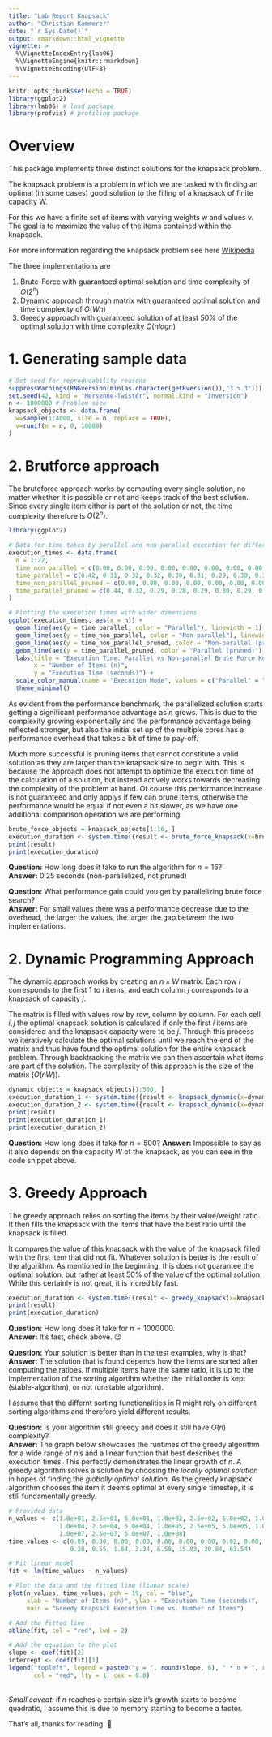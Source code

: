 ```yaml
---
title: "Lab Report Knapsack"
author: "Christian Kammerer"
date: "`r Sys.Date()`"
output: rmarkdown::html_vignette
vignette: >
  %\VignetteIndexEntry{lab06}
  %\VignetteEngine{knitr::rmarkdown}
  %\VignetteEncoding{UTF-8}
---
```

```r
knitr::opts_chunk$set(echo = TRUE)
library(ggplot2)
library(lab06) # load package
library(profvis) # profiling package
```
# Overview

This package implements three distinct solutions for the knapsack problem.

The knapsack problem is a problem in which we are tasked with finding an optimal (in some cases) good solution to the filling of a knapsack of finite capacity W. 

For this we have a finite set of items with varying weights w and values v. The goal is to maximize 
the value of the items contained within the knapsack. 

For more information regarding the knapsack problem see here <a href="https://en.wikipedia.org/wiki/Knapsack_problem"> Wikipedia </a>

The three implementations are
<ol> 
  <li>Brute-Force with guaranteed optimal solution and time complexity of $O(2^n)$</li>
  <li>Dynamic approach through matrix with guaranteed optimal solution and time complexity of $O(Wn)$</li>
  <li>Greedy approach with guaranteed solution of at least 50% of the optimal solution with time complexity $O(nlogn)$ </li>
</ol>


# 1. Generating sample data 
```r
# Set seed for reproducability reasons
suppressWarnings(RNGversion(min(as.character(getRversion()),"3.5.3")))
set.seed(42, kind = "Mersenne-Twister", normal.kind = "Inversion")
n <- 1000000 # Problem size
knapsack_objects <- data.frame(
  w=sample(1:4000, size = n, replace = TRUE),
  v=runif(n = n, 0, 10000)
)
```
# 2. Brutforce approach
The bruteforce approach works by computing every single solution, no matter whether it is possible or not and keeps track of the best solution. Since every single item either is part of the solution or not, the time complexity therefore is $O(2^n)$. 


```r
library(ggplot2)

# Data for time taken by parallel and non-parallel execution for different n
execution_times <- data.frame(
  n = 1:22,
  time_non_parallel = c(0.00, 0.00, 0.00, 0.00, 0.00, 0.00, 0.00, 0.00, 0.00, 0.01, 0.01, 0.03, 0.05, 0.08, 0.17, 0.36, 0.86, 1.80, 4.47, 9.33, 18.15, 38.52),
  time_parallel = c(0.42, 0.31, 0.32, 0.32, 0.30, 0.31, 0.29, 0.30, 0.30, 0.31, 0.30, 0.33, 0.34, 0.69, 1.10, 0.95, 0.95, 1.56, 4.19, 8.48, 16.51, 29.49),
  time_non_parallel_pruned = c(0.00, 0.00, 0.00, 0.00, 0.00, 0.00, 0.00, 0.00, 0.00, 0.00, 0.00, 0.00, 0.01, 0.02, 0.06, 0.11, 0.17, 0.36, 0.73, 1.53, 3.23, 5.72),
  time_parallel_pruned = c(0.44, 0.32, 0.29, 0.28, 0.29, 0.30, 0.29, 0.30, 0.30, 0.30, 0.30, 0.28, 0.29, 0.33, 0.39, 0.78, 1.11, 0.96, 2.58, 1.51, 4.33, 5.87)
)

# Plotting the execution times with wider dimensions
ggplot(execution_times, aes(x = n)) +
  geom_line(aes(y = time_parallel, color = "Parallel"), linewidth = 1) +
  geom_line(aes(y = time_non_parallel, color = "Non-parallel"), linewidth = 1) +
  geom_line(aes(y = time_non_parallel_pruned, color = "Non-parallel (pruned)"), linewidth = 1) +
  geom_line(aes(y = time_parallel_pruned, color = "Parallel (pruned)"), linewidth = 1) +
  labs(title = "Execution Time: Parallel vs Non-parallel Brute Force Knapsack",
       x = "Number of Items (n)",
       y = "Execution Time (seconds)") +
  scale_color_manual(name = "Execution Mode", values = c("Parallel" = "blue", "Non-parallel" = "red", "Parallel (pruned)" = "green", "Non-parallel (pruned)" = "magenta")) +
  theme_minimal()
```

As evident from the performance benchmark, the parallelized solution starts getting a significant performance advantage as $n$ grows. This is due to the complexity growing exponentially and the performance advantage being reflected stronger, but also the initial set up of the multiple cores has a performance overhead that takes a bit of time to pay-off. <br>

Much more successful is pruning items that cannot constitute a valid solution as they are larger than the knapsack size to begin with. This is because the approach does not attempt to optimize the execution time of the calculation of a solution, but instead actively works towards decreasing the complexity of the problem at hand. Of course this performance increase is not guaranteed and only applys if few can prune items, otherwise the performance would be equal if not even a bit slower, as we have one additional comparison operation we are performing.

```r
brute_force_objects = knapsack_objects[1:16, ]
execution_duration <- system.time({result <- brute_force_knapsack(x=brute_force_objects, W=3500)$value})
print(result)
print(execution_duration)
```
**Question:** How long does it take to run the algorithm for $n=16$? <br>
**Answer:** 0.25 seconds (non-parallelized, not pruned) <br>

**Question:** What performance gain could you get by parallelizing brute force search? <br>
**Answer:** For small values there was a performance decrease due to the overhead, the larger the values, the larger the gap between the two implementations.

# 2. Dynamic Programming Approach
The dynamic approach works by creating an $n \times W$ matrix. Each row  $i$ corresponds to the first
$1$ to $i$ items, and each column $j$ corresponds to a knapsack of capacity $j$.

The matrix is filled with values row by row, column by column. For each cell $i,j$ the optimal knapsack solution is calculated if only the first $i$ items are considered and the knapsack capacity were to be $j$. Through this process we iteratively calculate the optimal solutions until we reach the end of the matrix and thus have found the optimal solution for the entire knapsack problem. Through backtracking the matrix we can then ascertain what items are part of the solution. The complexity of this approach is the size of the matrix ($O(nW)$).

```r
dynamic_objects = knapsack_objects[1:500, ]
execution_duration_1 <- system.time({result <- knapsack_dynamic(x=dynamic_objects, W=3500)$value})
execution_duration_2 <- system.time({result <- knapsack_dynamic(x=dynamic_objects, W=10000)$value})
print(result)
print(execution_duration_1)
print(execution_duration_2)
```

**Question:** How long does it take for $n=500$? 
**Answer:** Impossible to say as it also depends on the capacity $W$ of the knapsack, as you can see in the code snippet above.

# 3. Greedy Approach
The greedy approach relies on sorting the items by their value/weight ratio. It then fills the knapsack with the items that have the best ratio until the knapsack is filled. 

It compares the value of this knapsack with the value of the knapsack filled with the first item that did not fit. Whatever solution is better is the result of the algorithm. As mentioned in the beginning, this does not guarantee the optimal solution, but rather at least 50% of the value of the optimal solution. While this certainly is not great, it is incredibly fast.


```r
execution_duration <- system.time({result <- greedy_knapsack(x=knapsack_objects, W=3500)$value})
print(result)
print(execution_duration)
```

**Question:** How long does it take for $n=1000000$. <br>
**Answer:** It's fast, check above. 😉

**Question:** Your solution is better than in the test examples, why is that?<br> 
**Answer:** The solution that is found depends how the items are sorted after computing the ratioes. 
If multiple items have the same ratio, it is up to the implementation of the sorting algortihm whether the initial order is kept (stable-algorithm), or not (unstable algorithm). 

I assume that the differnt sorting functionalities in R might rely on different sorting algorithms and therefore yield different results. 

**Question:** Is your algorithm still greedy and does it still have $O(n)$ complexity? <br>
**Answer:** The graph below showcases the runtimes of the greedy algorithm for a wide range of $n$'s and a linear function that best describes the execution times. This perfectly demonstrates the linear growth of $n$. A greedy algorithm solves a solution by choosing the *locally optimal solution* in hopes of finding the *globally optimal solution*. As the greedy knapsack algorithm chooses the item it deems optimal at every single timestep, it is still fundamentally greedy.

```r
# Provided data
n_values <- c(1.0e+01, 2.5e+01, 5.0e+01, 1.0e+02, 2.5e+02, 5.0e+02, 1.0e+03, 2.5e+03, 5.0e+03, 
              1.0e+04, 2.5e+04, 5.0e+04, 1.0e+05, 2.5e+05, 5.0e+05, 1.0e+06, 2.5e+06, 5.0e+06, 
              1.0e+07, 2.5e+07, 5.0e+07, 1.0e+08)
time_values <- c(0.09, 0.00, 0.00, 0.00, 0.00, 0.00, 0.00, 0.02, 0.00, 0.00, 0.01, 0.03, 0.04, 0.15, 
                 0.28, 0.55, 1.64, 3.34, 6.58, 15.83, 30.84, 63.54)

# Fit linear model
fit <- lm(time_values ~ n_values)

# Plot the data and the fitted line (linear scale)
plot(n_values, time_values, pch = 19, col = "blue", 
     xlab = "Number of Items (n)", ylab = "Execution Time (seconds)", 
     main = "Greedy Knapsack Execution Time vs. Number of Items")

# Add the fitted line
abline(fit, col = "red", lwd = 2)

# Add the equation to the plot
slope <- coef(fit)[2]
intercept <- coef(fit)[1]
legend("topleft", legend = paste0("y = ", round(slope, 6), " * n + ", round(intercept, 6)), 
       col = "red", lty = 1, cex = 0.8)

```
<br>
*Small caveat:* if $n$ reaches a certain size it's growth starts to become quadratic, I assume this is due to memory starting to become a factor.

That's all, thanks for reading. 🦧